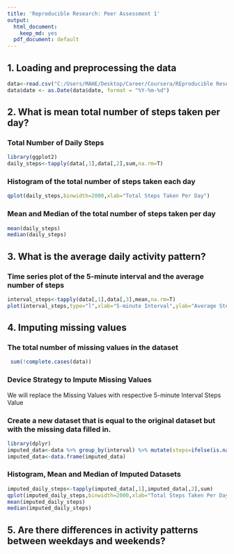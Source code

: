 ```yaml
---
title: 'Reproducible Research: Peer Assessment 1'
output:
  html_document:
    keep_md: yes
  pdf_document: default
---
```



## 1. Loading and preprocessing the data
```r
data<-read.csv("C:/Users/MAHE/Desktop/Career/Coursera/REproducible Research/RepData_PeerAssessment1/RepData_PeerAssessment1-master/activity/activity.csv")
data$date <- as.Date(data$date, format = "%Y-%m-%d")
```


## 2. What is mean total number of steps taken per day?
### Total Number of Daily Steps
```r
library(ggplot2)
daily_steps<-tapply(data[,1],data[,2],sum,na.rm=T)
```
### Histogram of the total number of steps taken each day
```r
qplot(daily_steps,binwidth=2000,xlab="Total Steps Taken Per Day")
```

### Mean and Median of the total number of steps taken per day 
```r
mean(daily_steps) 
median(daily_steps)

```


## 3. What is the average daily activity pattern?
### Time series plot of the 5-minute interval and the average number of steps
```r
interval_steps<-tapply(data[,1],data[,3],mean,na.rm=T)
plot(interval_steps,type="l",xlab="5-minute Interval",ylab="Average Steps")
```
### 


## 4. Imputing missing values
###  The total number of missing values in the dataset
```r
 sum(!complete.cases(data))
```
### Device Strategy to Impute Missing Values
 We will replace the Missing Values with respective 5-minute Interval Steps Value

### Create a new dataset that is equal to the original dataset but with the missing data filled in.
```r
library(dplyr)
imputed_data<-data %>% group_by(interval) %>% mutate(steps=ifelse(is.na(steps),mean(steps,na.rm=T),steps))
imputed_data<-data.frame(imputed_data)
```
### Histogram, Mean and Median of Imputed Datasets
```r
imputed_daily_steps<-tapply(imputed_data[,1],imputed_data[,2],sum)
qplot(imputed_daily_steps,binwidth=2000,xlab="Total Steps Taken Per Day")
mean(imputed_daily_steps)
median(imputed_daily_steps)

```

## 5. Are there differences in activity patterns between weekdays and weekends?
 
 ```r
 
 ```
